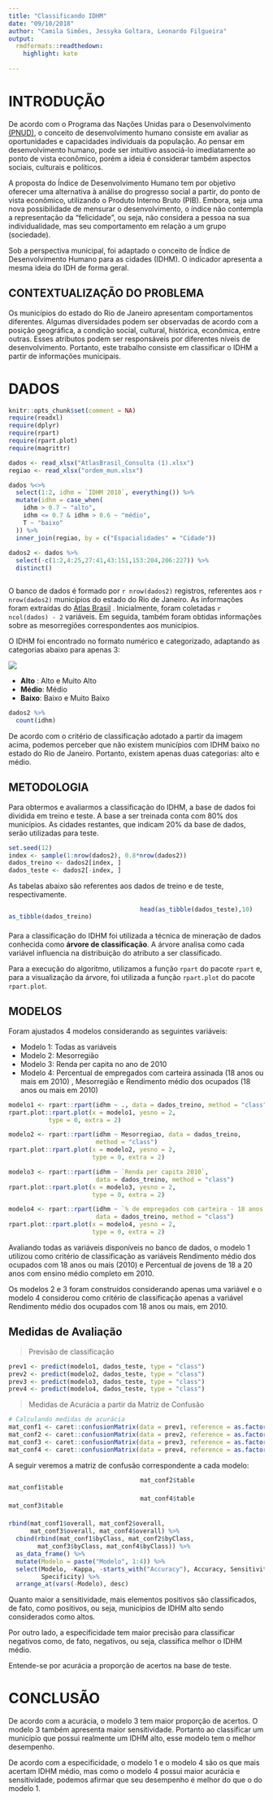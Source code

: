```yaml
---
title: "Classificando IDHM"
date: "09/10/2018"
author: "Camila Simões, Jessyka Goltara, Leonardo Filgueira"
output:
  rmdformats::readthedown:
    highlight: kate
    
---
```


<style>
  .col2 {
    columns: 2 200px;         /* number of columns and width in pixels*/
    -webkit-columns: 2 200px; /* chrome, safari */
    -moz-columns: 2 200px;    /* firefox */
  }
</style>



# INTRODUÇÃO 

De acordo com o Programa das Nações Unidas para o Desenvolvimento  [(PNUD)](http://www.br.undp.org/content/brazil/pt/home/idh0/conceitos/o-que-e-desenvolvimento-humano.html), o conceito de desenvolvimento humano consiste em avaliar as oportunidades e capacidades individuais da população. Ao pensar em desenvolvimento humano, pode ser intuitivo associá-lo imediatamente ao ponto de vista econômico, porém a ideia é considerar também aspectos sociais, culturais e políticos.

A proposta do Índice de Desenvolvimento Humano tem por objetivo oferecer uma alternativa à análise do progresso social a partir, do ponto de vista econômico, utilizando o Produto Interno Bruto (PIB). Embora, seja uma nova possibilidade de mensurar o desenvolvimento, o índice não contempla a representação da "felicidade", ou seja, não considera a pessoa na sua individualidade, mas seu comportamento em relação a um grupo (sociedade).

Sob a perspectiva municipal, foi adaptado o conceito de Índice de Desenvolvimento Humano para as cidades (IDHM). O indicador apresenta a mesma ideia do IDH de forma geral.

## CONTEXTUALIZAÇÃO DO PROBLEMA 

Os municípios do estado do Rio de Janeiro apresentam comportamentos diferentes. Algumas diversidades podem ser observadas de acordo com a posição geográfica, a condição social, cultural, histórica, econômica, entre outras. Esses atributos podem ser responsáveis por diferentes níveis de desenvolvimento. Portanto, este trabalho consiste em classificar o IDHM a partir de informações municipais.

# DADOS 

```r
knitr::opts_chunk$set(comment = NA)
require(readxl)
require(dplyr)
require(rpart)
require(rpart.plot)
require(magrittr)

dados <- read_xlsx("AtlasBrasil_Consulta (1).xlsx")
regiao <- read_xlsx("ordem_mun.xlsx")

dados %<>%
  select(1:2, idhm = `IDHM 2010`, everything()) %>% 
  mutate(idhm = case_when(
    idhm > 0.7 ~ "alto",
    idhm <= 0.7 & idhm > 0.6 ~ "médio",
    T ~ "baixo"
  )) %>%
  inner_join(regiao, by = c("Espacialidades" = "Cidade"))
  
dados2 <- dados %>%
  select(-c(1:2,4:25,27:41,43:151,153:204,206:227)) %>% 
  distinct()



```



O banco de dados é formado por `r nrow(dados2)` registros, referentes aos `r nrow(dados2)`  municípios do estado do Rio de Janeiro. As informações foram extraídas do [Atlas Brasil](http://www.atlasbrasil.org.br/2013/pt/consulta/) . Inicialmente, foram coletadas 
`r ncol(dados) - 2` variáveis. Em seguida, também foram obtidas informações sobre as mesorregiões correspondentes aos municípios.

O IDHM foi encontrado no formato numérico e categorizado, adaptando as categorias abaixo para apenas 3:

![](Class_idh.jpeg)

- **Alto** : Alto e Muito Alto
- **Médio**: Médio
- **Baixo**: Baixo e Muito Baixo


```r
dados2 %>% 
  count(idhm)
```

De acordo com o critério de classificação adotado a partir da imagem acima, podemos perceber que não existem municípios com IDHM baixo no estado do Rio de Janeiro. Portanto, existem apenas duas categorias: alto e médio.

## METODOLOGIA

Para obtermos e avaliarmos a classificação do IDHM, a base de dados foi dividida em treino e teste. A base a ser treinada conta com 80% dos municípios.  As cidades restantes, que indicam 20% da base de dados, serão utilizadas para teste.


```r
set.seed(12)
index <- sample(1:nrow(dados2), 0.8*nrow(dados2))
dados_treino <- dados2[index, ]
dados_teste <- dados2[-index, ]
```

As tabelas abaixo são referentes aos dados de treino e de teste, respectivamente.

<div class="col2">

```r
as_tibble(dados_treino)
```

```r
head(as_tibble(dados_teste),10)
```
</div>


Para a classificação do IDHM foi utilizada a técnica de mineração de dados conhecida como **árvore de classificação**. A árvore analisa como cada variável influencia na distribuição do atributo a ser classificado.

Para a execução do algoritmo, utilizamos a função `rpart` do pacote `rpart` e, para a visualização da árvore, foi utilizada a função `rpart.plot` do pacote `rpart.plot`.

## MODELOS
Foram ajustados 4 modelos considerando as seguintes variáveis:

- Modelo 1: Todas as variáveis
- Modelo 2: Mesorregião
- Modelo 3: Renda per capita no ano de 2010
- Modelo 4: Percentual de empregados com carteira assinada (18 anos ou mais em 2010) , Mesorregião e Rendimento médio dos ocupados (18 anos ou mais em 2010)

```r
modelo1 <- rpart::rpart(idhm ~ ., data = dados_treino, method = "class")
rpart.plot::rpart.plot(x = modelo1, yesno = 2,
           type = 0, extra = 2)

modelo2 <- rpart::rpart(idhm ~ Mesorregiao, data = dados_treino, 
                        method = "class")
rpart.plot::rpart.plot(x = modelo2, yesno = 2,
                       type = 0, extra = 2)

modelo3 <- rpart::rpart(idhm ~ `Renda per capita 2010`,
                        data = dados_treino, method = "class")
rpart.plot::rpart.plot(x = modelo3, yesno = 2,
                       type = 0, extra = 2)

modelo4 <- rpart::rpart(idhm ~ `% de empregados com carteira - 18 anos ou mais 2010` + Mesorregiao + `Rendimento médio dos ocupados - 18 anos ou mais 2010`,
                        data = dados_treino, method = "class")
rpart.plot::rpart.plot(x = modelo4, yesno = 2,
                       type = 0, extra = 2)

```

Avaliando todas as variáveis disponíveis no banco de dados, o modelo 1 utilizou como critério de classificação as variáveis Rendimento médio dos ocupados com 18 anos ou mais (2010) e Percentual de jovens de 18 a 20 anos com ensino médio completo em 2010.

Os modelos 2 e 3 foram construídos considerando apenas uma variável e o modelo 4 considerou como critério de classificação apenas a variável Rendimento médio dos ocupados com 18 anos ou mais, em 2010. 

## Medidas de Avaliação

> Previsão de classificação

```r
prev1 <- predict(modelo1, dados_teste, type = "class")
prev2 <- predict(modelo2, dados_teste, type = "class")
prev3 <- predict(modelo3, dados_teste, type = "class")
prev4 <- predict(modelo4, dados_teste, type = "class")

```

> Medidas de Acurácia a partir da Matriz de Confusão 

```r
# Calculando medidas de acurácia
mat_conf1 <- caret::confusionMatrix(data = prev1, reference = as.factor(dados_teste$idhm))
mat_conf2 <- caret::confusionMatrix(data = prev2, reference = as.factor(dados_teste$idhm))
mat_conf3 <- caret::confusionMatrix(data = prev3, reference = as.factor(dados_teste$idhm))
mat_conf4 <- caret::confusionMatrix(data = prev4, reference = as.factor(dados_teste$idhm))

```
A seguir veremos a matriz de confusão correspondente a cada modelo:

<div class="col2">
```r
mat_conf1$table


```

```r
mat_conf2$table

```
</div>

<div class="col2">
```r
mat_conf3$table

```

```r
mat_conf4$table
```
</div>

```r
rbind(mat_conf1$overall, mat_conf2$overall, 
      mat_conf3$overall, mat_conf4$overall) %>%
  cbind(rbind(mat_conf1$byClass, mat_conf2$byClass, 
        mat_conf3$byClass, mat_conf4$byClass)) %>% 
  as_data_frame() %>% 
  mutate(Modelo = paste("Modelo", 1:4)) %>% 
  select(Modelo, -Kappa, -starts_with("Accuracy"), Accuracy, Sensitivity, 
         Specificity) %>% 
  arrange_at(vars(-Modelo), desc)


```

Quanto maior a sensitividade, mais elementos positivos são classificados, de fato, como positivos, ou seja, municípios de IDHM alto sendo considerados como altos.

Por outro lado, a especificidade tem maior precisão para classificar negativos como, de fato, negativos, ou seja, classifica melhor o IDHM médio.

Entende-se por acurácia a proporção de acertos na base de teste.

# CONCLUSÃO 

De acordo com a acurácia, o modelo 3 tem maior proporção de acertos. O modelo 3 também apresenta maior sensitividade. Portanto ao classificar um município que possui realmente um IDHM alto, esse modelo tem o melhor desempenho. 


De acordo com a especificidade, o modelo 1 e o modelo 4 são os que mais acertam IDHM médio, mas como o modelo 4 possui maior acurácia e sensitividade, podemos afirmar que seu desempenho é melhor do que o do modelo 1.





